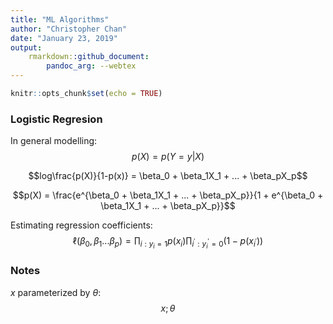 ```yaml
---
title: "ML Algorithms"
author: "Christopher Chan"
date: "January 23, 2019"
output: 
    rmarkdown::github_document:
        pandoc_arg: --webtex
---
```


```r
knitr::opts_chunk$set(echo = TRUE)
```


### Logistic Regresion

In general modelling:
$$p(X) = p(Y=y|X)$$



$$log\frac{p(X)}{1-p(x)} = \beta_0 + \beta_1X_1 + ... + \beta_pX_p$$

$$p(X) = \frac{e^{\beta_0 + \beta_1X_1 + ... + \beta_pX_p}}{1 + e^{\beta_0 + \beta_1X_1 + ... + \beta_pX_p}}$$

Estimating regression coefficients:
$$\ell(\beta_0, \beta_1 ... \beta_p) = \prod_{i:y_i=1}p(x_i) \prod_{i^{'}:y_i^{'}=0} (1-p(x_{i^{'}}))$$



### Notes
$x$ parameterized by $\theta$: $$x;\theta$$
